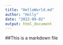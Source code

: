 ```yaml
---
title: "HelloWorld.md"
author: "Holly"
date: "2022-09-02"
output: html_document
---
```


##This is a markdown file
